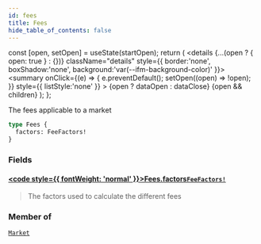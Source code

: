 ```yaml
---
id: fees
title: Fees
hide_table_of_contents: false
---
```







  const [open, setOpen] = useState(startOpen);
  return (
    <details {...(open ? { open: true } : {})} className="details" style={{ border:'none', boxShadow:'none', background:'var(--ifm-background-color)' }}>
      <summary
        onClick={(e) => {
          e.preventDefault();
          setOpen((open) => !open);
        }}
        style={{ listStyle:'none' }}
      >
      {open ? dataOpen : dataClose}
      </summary>
      {open && children}
    </details>
  );
};




The fees applicable to a market


```graphql
type Fees {
  factors: FeeFactors!
}
```


### Fields

#### [<code style={{ fontWeight: 'normal' }}>Fees.<b>factors</b></code>](#)<Bullet />[`FeeFactors!`](/testnet/api/graphql/objects/fee-factors) <Badge class="secondary" text="non-null"/> <Badge class="secondary" text="object"/>
> The factors used to calculate the different fees
> 



### Member of

[`Market`](/testnet/api/graphql/objects/market)  <Badge class="secondary" text="object"/>

